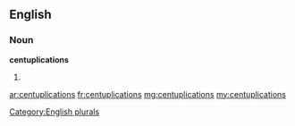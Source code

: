 ==English==

===Noun===
'''centuplications'''

# {{plural of|centuplication}}

[[Category:English plurals]]

[[ar:centuplications]]
[[fr:centuplications]]
[[mg:centuplications]]
[[my:centuplications]]